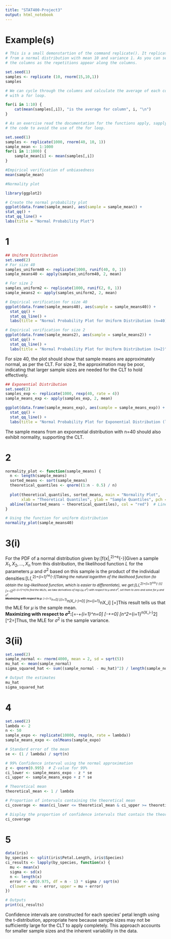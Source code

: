 ```yaml
---
title: "STAT400-Project3"
output: html_notebook
---
```


# Example(s)
```r
# This is a small demonstartion of the command replicate(). It replicates drawing a sample of size 15, 10 times
# from a normal distribution with mean 10 and variance 1. As you can see from the output, the samples appear along
# the columns as the repetitions appear along the columns.

set.seed(1)
samples <- replicate (10, rnorm(15,10,1))
samples
```
```r
# We can cycle through the columns and calculate the average of each column as follows by looping through 
# with a for loop. 

for(i in 1:10) {  
    cat(mean(samples[,i]), "is the average for column", i, "\n")
}

# As an exercise read the documentation for the functions apply, sapply etc and see if you can rewrite 
# the code to avoid the use of the for loop.
```
```r
set.seed(1)
samples <- replicate(1000, rnorm(40, 10, 1))
sample_mean <- 1:1000
for(i in 1:1000) {  
    sample_mean[i] <- mean(samples[,i])
}

#Empirical verification of unbiasedness
mean(sample_mean)

#Normality plot

library(ggplot2)

# Create the normal probability plot
ggplot(data.frame(sample_mean), aes(sample = sample_mean)) +
stat_qq() +
stat_qq_line() +
labs(title = "Normal Probability Plot")
```
# 1
```r
## Uniform Distribution
set.seed(2)
# For size 40
samples_uniform40 <- replicate(1000, runif(40, 0, 1))
sample_means40 <- apply(samples_uniform40, 2, mean)

# For size 2
samples_uniform2 <- replicate(1000, runif(2, 0, 1))
sample_means2 <- apply(samples_uniform2, 2, mean)

# Empirical verification for size 40
ggplot(data.frame(sample_means40), aes(sample = sample_means40)) +
  stat_qq() +
  stat_qq_line() +
  labs(title = "Normal Probability Plot for Uniform Distribution (n=40)")

# Empirical verification for size 2
ggplot(data.frame(sample_means2), aes(sample = sample_means2)) +
  stat_qq() +
  stat_qq_line() +
  labs(title = "Normal Probability Plot for Uniform Distribution (n=2)")
```
For size 40, the plot should show that sample means are approximately normal, as per the CLT.
For size 2, the approximation may be poor, indicating that larger sample sizes are needed for the CLT to hold effectively.
```r
## Exponential Distribution
set.seed(2)
samples_exp <- replicate(1000, rexp(40, rate = 4))
sample_means_exp <- apply(samples_exp, 2, mean)

ggplot(data.frame(sample_means_exp), aes(sample = sample_means_exp)) +
  stat_qq() +
  stat_qq_line() +
  labs(title = "Normal Probability Plot for Exponential Distribution (lambda=4, n=40)")
```
The sample means from an exponential distribution with n=40 should also exhibit normality, supporting the CLT.

# 2
```r
normality_plot <- function(sample_means) {
  n <- length(sample_means)
  sorted_means <- sort(sample_means)
  theoretical_quantiles <- qnorm((1:n - 0.5) / n)
  
  plot(theoretical_quantiles, sorted_means, main = "Normality Plot",
       xlab = "Theoretical Quantiles", ylab = "Sample Quantiles", pch = 19)
  abline(lm(sorted_means ~ theoretical_quantiles), col = "red")  # Line of best fit
}

# Using the function for uniform distribution
normality_plot(sample_means40)
```
# 3(i)
For the PDF of a normal distribution given by:\[f(x|\mu,\sigma^2)=\frac{1}{\sqrt{2\pi\sigma^2}}e^{-\frac{(x-\mu)^2}{2\sigma^2}}\]Given a sample $X_1,X_2,...,X_n$ from this distribution, the likelihood function $L$ for the parameters $\mu$ and $\sigma^2$ based on this sample is the product of the individual densities:\[L(\mu,\sigma^2)=\prod_{i=1}^n\frac{1}{\sqrt{2\pi\sigma^2}}e^{-\frac{(X_i-\mu)^2}{2\sigma^2}}\]Taking the natural logarithm of the likelihood function (to obtain the log-likelihood function, which is easier to differentiate), we get:\[\log L(\mu,\sigma^2)=\sum_{i=1}^n\log\left(\frac{1}{\sqrt{2\pi\sigma^2}}e^{-\frac{(X_i-\mu)^2}{2\sigma^2}}\right)\]\[=-\frac{n}{2}\log(2\pi\sigma^2)-\sum_{i=1}^n\frac{X_i-\mu)^2}{2\sigma^2}\]To find the MLEs, we take derivatives of $\log L(\mu,\sigma^2)$ with respect to $\mu$ and $\sigma^2$, set them to zero and solve for $\mu$ and $\sigma^2$.  
**Maximizing with respect to $\mu$:** \[\frac{\partial\log L}{\partial\mu}=\sum_{i=1}^n\frac{2(X_i-\mu)}{2\sigma^2}=0\] \[\implies\sum_{i=1}^n(X_i-\mu)=0\] \[\implies n\mu=\sum_{i=1}^nX_i\] \[\implies\widehat{\mu}=\frac{\sum_{i=1}^nX_i}{n}\]This result tells us that the MLE for $\mu$ is the sample mean.  
**Maximizing with respect to $\sigma^2$:**\[\frac{\partial\log L}{\partial\sigma^2}=-\frac{n}{2\sigma^2}+\sum_{i=1}^n\frac{(X_i-\mu)^2}{2(\sigma^2)^2}=0\] \[\implies-\frac{n}{2\sigma^2}+\frac{\sum_{i=1}^n(X_i-\widehat\mu)^2}{2(\sigma^2)^2}=0\] \[\implies n\sigma^2=\sum_{i=1}^n(X_i-\widehat\mu)^2\] \[\implies\widehat\sigma^2=\frac{\sum_{i=1}^n(X_i-\widehat\mu)^2}{n}\]Thus, the MLE for $\sigma^2$ is the sample variance.  

# 3(ii)
```r
set.seed(2)
sample_normal <- rnorm(4000, mean = 2, sd = sqrt(5))
mu_hat <- mean(sample_normal)
sigma_squared_hat <- sum((sample_normal - mu_hat)^2) / length(sample_normal)

# Output the estimates
mu_hat
sigma_squared_hat
```

# 4
```r
set.seed(2)
lambda <- 2
n <- 50
sample_expo <- replicate(10000, rexp(n, rate = lambda))
sample_means_expo <- colMeans(sample_expo)

# Standard error of the mean
se <- (1 / lambda) / sqrt(n)

# 99% Confidence interval using the normal approximation
z <- qnorm(0.995)  # Z-value for 99%
ci_lower <- sample_means_expo - z * se
ci_upper <- sample_means_expo + z * se

# Theoretical mean
theoretical_mean <- 1 / lambda

# Proportion of intervals containing the theoretical mean
ci_coverage <- mean(ci_lower <= theoretical_mean & ci_upper >= theoretical_mean)

# Display the proportion of confidence intervals that contain the theoretical mean
ci_coverage

```

# 5
```r
data(iris)
by_species <- split(iris$Petal.Length, iris$Species)
ci_results <- lapply(by_species, function(x) {
  mu <- mean(x)
  sigma <- sd(x)
  n <- length(x)
  error <- qt(0.975, df = n - 1) * sigma / sqrt(n)
  c(lower = mu - error, upper = mu + error)
})

# Outputs
print(ci_results)
```
Confidence intervals are constructed for each species' petal length using the t-distribution, appropriate here because sample sizes may not be sufficiently large for the CLT to apply completely. This approach accounts for smaller sample sizes and the inherent variability in the data.